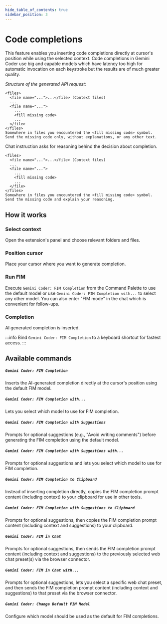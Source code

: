 ```yaml
---
hide_table_of_contents: true
sidebar_position: 3
---
```



# Code completions

This feature enables you inserting code completions directly at cursor's position while using the selected context. Code completions in Gemini Coder use big and capable models which have latency too high for automatic invocation on each keystroke but the results are of much greater quality.

_Structure of the generated API request:_

<Tabs groupId="fim-message-structure">
  <TabItem value="api" label="API">

```
<files>
  <file name="...">...</file> (Context files)
  ...
  <file name="...">
    ...
    <fill missing code>
    ...
  </file>
</files>
Somewhere in files you encountered the <fill missing code> symbol. Send the missing code only, without explanations, or any other text.
```

  </TabItem>
  <TabItem value="chat" label="CHAT">

Chat instruction asks for reasoning behind the decision about completion.

```
<files>
  <file name="...">...</file> (Context files)
  ...
  <file name="...">
    ...
    <fill missing code>
    ...
  </file>
</files>
Somewhere in files you encountered the <fill missing code> symbol. Send the missing code and explain your reasoning.
```

  </TabItem>
</Tabs>

## How it works

### Select context

Open the extension's panel and choose relevant folders and files.

### Position cursor

Place your cursor where you want to generate completion.

### Run FIM

Execute `Gemini Coder: FIM Completion` from the Command Palette to use the default model or use `Gemini Coder: FIM Completion with...` to select any other model. You can also enter "FIM mode" in the chat which is convenient for follow-ups.

### Completion

AI generated completion is inserted.

:::info
Bind `Gemini Coder: FIM Completion` to a keyboard shortcut for fastest access.
:::

## Available commands

##### `Gemini Coder: FIM Completion`

Inserts the AI-generated completion directly at the cursor's position using the default FIM model.

##### `Gemini Coder: FIM Completion with...`

Lets you select which model to use for FIM completion.

##### `Gemini Coder: FIM Completion with Suggestions`

Prompts for optional suggestions (e.g., "Avoid writing comments") before generating the FIM completion using the default model.

##### `Gemini Coder: FIM Completion with Suggestions with...`

Prompts for optional suggestions and lets you select which model to use for FIM completion.

##### `Gemini Coder: FIM Completion to Clipboard`

Instead of inserting completion directly, copies the FIM completion prompt content (including context) to your clipboard for use in other tools.

##### `Gemini Coder: FIM Completion with Suggestions to Clipboard`

Prompts for optional suggestions, then copies the FIM completion prompt content (including context and suggestions) to your clipboard.

##### `Gemini Coder: FIM in Chat`

Prompts for optional suggestions, then sends the FIM completion prompt content (including context and suggestions) to the previously selected web chat preset(s) via the browser connector.

##### `Gemini Coder: FIM in Chat with...`

Prompts for optional suggestions, lets you select a specific web chat preset, and then sends the FIM completion prompt content (including context and suggestions) to that preset via the browser connector.

##### `Gemini Coder: Change Default FIM Model`

Configure which model should be used as the default for FIM completions.
